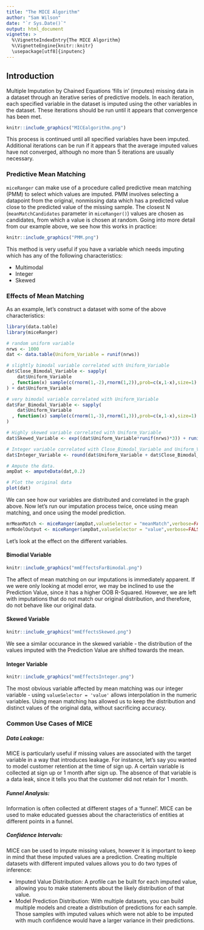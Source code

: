 ---
title: "The MICE Algorithm"
author: "Sam Wilson"
date: "`r Sys.Date()`"
output: html_document
vignette: >
  %\VignetteIndexEntry{The MICE Algorithm}
  %\VignetteEngine{knitr::knitr}
  \usepackage[utf8]{inputenc}
---

## Introduction
Multiple Imputation by Chained Equations 'fills in' (imputes) missing data in a dataset through an iterative series of predictive models. In each iteration, each specified variable in the dataset is imputed using the other variables in the dataset. These iterations should be run until it appears that convergence has been met.  

  

```{r eval=TRUE,echo=FALSE,fig.align='center',out.height='462px',out.width='851px'}
knitr::include_graphics("MICEalgorithm.png")
```  

This process is continued until all specified variables have been imputed. Additional iterations can be run if it appears that the average imputed values have not converged, although no more than 5 iterations are usually necessary.


### Predictive Mean Matching
```miceRanger``` can make use of a procedure called predictive mean matching (PMM) to select which values are imputed. PMM involves selecting a datapoint from the original, nonmissing data which has a predicted value close to the predicted value of the missing sample. The closest N (```meanMatchCandidates``` parameter in ```miceRanger()```) values are chosen as candidates, from which a value is chosen at random. Going into more detail from our example above, we see how this works in practice:  

  
```{r eval=TRUE,echo=FALSE,fig.align='center',out.height='278px',out.width='793px'}
knitr::include_graphics("PMM.png")
```  
  

This method is very useful if you have a variable which needs imputing which has any of the following characteristics:  

* Multimodal  
* Integer  
* Skewed  
  
### Effects of Mean Matching  
As an example, let's construct a dataset with some of the above characteristics:
```{r skewedData, fig.height = 8, fig.width = 8}
library(data.table)
library(miceRanger)

# random uniform variable
nrws <- 1000
dat <- data.table(Uniform_Variable = runif(nrws))

# slightly bimodal variable correlated with Uniform_Variable
dat$Close_Bimodal_Variable <- sapply(
    dat$Uniform_Variable
  , function(x) sample(c(rnorm(1,-2),rnorm(1,2)),prob=c(x,1-x),size=1)
) + dat$Uniform_Variable

# very bimodal variable correlated with Uniform_Variable
dat$Far_Bimodal_Variable <- sapply(
    dat$Uniform_Variable
  , function(x) sample(c(rnorm(1,-3),rnorm(1,3)),prob=c(x,1-x),size=1)
)

# Highly skewed variable correlated with Uniform_Variable
dat$Skewed_Variable <- exp((dat$Uniform_Variable*runif(nrws)*3)) + runif(nrws)*3

# Integer variable correlated with Close_Bimodal_Variable and Uniform_Variable
dat$Integer_Variable <- round(dat$Uniform_Variable + dat$Close_Bimodal_Variable/3 + runif(nrws)*2)

# Ampute the data.
ampDat <- amputeData(dat,0.2)

# Plot the original data
plot(dat)
```

We can see how our variables are distributed and correlated in the graph above. Now let's run our imputation process twice, once using mean matching, and once using the model prediction.  
```{r}
mrMeanMatch <- miceRanger(ampDat,valueSelector = "meanMatch",verbose=FALSE)
mrModelOutput <- miceRanger(ampDat,valueSelector = "value",verbose=FALSE)
```  

Let's look at the effect on the different variables.

#### Bimodial Variable

```{r eval=TRUE,echo=FALSE,fig.align='center',out.width='800px'}
knitr::include_graphics("mmEffectsFarBimodal.png")
```  

The affect of mean matching on our imputations is immediately apparent. If we were only looking at model error, we may be inclined to use the Prediction Value, since it has a higher OOB R-Squared. However, we are left with imputations that do not match our original distribution, and therefore, do not behave like our original data.  

#### Skewed Variable

```{r eval=TRUE,echo=FALSE,fig.align='center',out.width='800px'}
knitr::include_graphics("mmEffectsSkewed.png")
```  

We see a similar occurance in the skewed variable - the distribution of the values imputed with the Prediction Value are shifted towards the mean.

#### Integer Variable

```{r eval=TRUE,echo=FALSE,fig.align='center',out.width='800px'}
knitr::include_graphics("mmEffectsInteger.png")
```  

The most obvious variable affected by mean matching was our integer variable - using ```valueSelector = 'value'``` allows interpolation in the numeric variables. Using mean matching has allowed us to keep the distribution and distinct values of the original data, without sacrificing accuracy.  
  
### Common Use Cases of MICE  
##### **Data Leakage:**  
MICE is particularly useful if missing values are associated with the target variable in a way that introduces leakage. For instance, let's say you wanted to model customer retention at the time of sign up. A certain variable is collected at sign up or 1 month after sign up. The absence of that variable is a data leak, since it tells you that the customer did not retain for 1 month.

##### **Funnel Analysis:**  
Information is often collected at different stages of a 'funnel'. MICE can be used to make educated guesses about the characteristics of entities at different points in a funnel.  

##### **Confidence Intervals:**  
MICE can be used to impute missing values, however it is important to keep in mind that these imputed values are a prediction. Creating multiple datasets with different imputed values allows you to do two types of inference:  

* Imputed Value Distribution: A profile can be built for each imputed value, allowing you to make statements about the likely distribution of that value.  
* Model Prediction Distribution: With multiple datasets, you can build multiple models and create a distribution of predictions for each sample. Those samples with imputed values which were not able to be imputed with much confidence would have a larger variance in their predictions.  